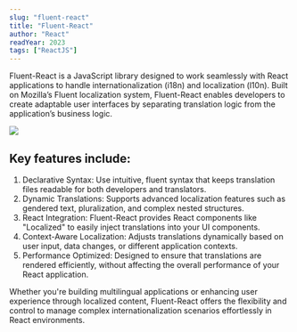 ```yaml
---
slug: "fluent-react"
title: "Fluent-React"
author: "React"
readYear: 2023
tags: ["ReactJS"]
---
```


Fluent-React is a JavaScript library designed to work seamlessly with React applications to handle internationalization (i18n) and localization (l10n). Built on Mozilla’s Fluent localization system, Fluent-React enables developers to create adaptable user interfaces by separating translation logic from the application’s business logic.

![](https://raw.githubusercontent.com/MahmoudAbdullahAnani/New-Portfolio/refs/heads/main/public/projects/fluent-react.jpg)

## Key features include:

1. Declarative Syntax: Use intuitive, fluent syntax that keeps translation files readable for both developers and translators.
2. Dynamic Translations: Supports advanced localization features such as gendered text, pluralization, and complex nested structures.
3. React Integration: Fluent-React provides React components like "Localized" to easily inject translations into your UI components.
4. Context-Aware Localization: Adjusts translations dynamically based on user input, data changes, or different application contexts.
5. Performance Optimized: Designed to ensure that translations are rendered efficiently, without affecting the overall performance of your React application.

Whether you're building multilingual applications or enhancing user experience through localized content, Fluent-React offers the flexibility and control to manage complex internationalization scenarios effortlessly in React environments.
